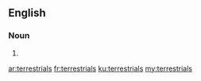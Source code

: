 ==English==

===Noun===
{{head|en}}

# {{plural of|terrestrial}}

[[ar:terrestrials]]
[[fr:terrestrials]]
[[ku:terrestrials]]
[[my:terrestrials]]